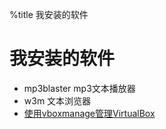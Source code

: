 %title 我安装的软件
=我安装的软件=

* mp3blaster mp3文本播放器
* w3m 文本浏览器
* [[software/vboxmanage|使用vboxmanage管理VirtualBox]]
